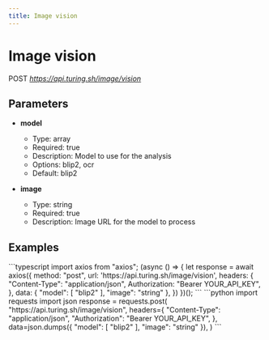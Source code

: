 ```yaml
---
title: Image vision
---
```


# Image vision
POST *https://api.turing.sh/image/vision*
## Parameters


- **model**
  - Type: array
  - Required: true
  - Description: Model to use for the analysis
  - Options: blip2, ocr
  - Default: blip2

- **image**
  - Type: string
  - Required: true
  - Description: Image URL for the model to process

## Examples

<CodeGroup title="Image vision example">
  ```typescript
  import axios from "axios";
  (async () => {
    let response = await axios({
      method: "post",
      url: 'https://api.turing.sh/image/vision',
      headers: {
        "Content-Type": "application/json",
        Authorization: "Bearer YOUR_API_KEY",
      },
      data: {
  "model": [
    "blip2"
  ],
  "image": "string"
},
    })
  })();
  ```
  ```python
  import requests
  import json
  response = requests.post(
    "https://api.turing.sh/image/vision",
    headers={
      "Content-Type": "application/json",
      "Authorization": "Bearer YOUR_API_KEY",
    },
    data=json.dumps({
  "model": [
    "blip2"
  ],
  "image": "string"
}),
  )
  ```
</CodeGroup>